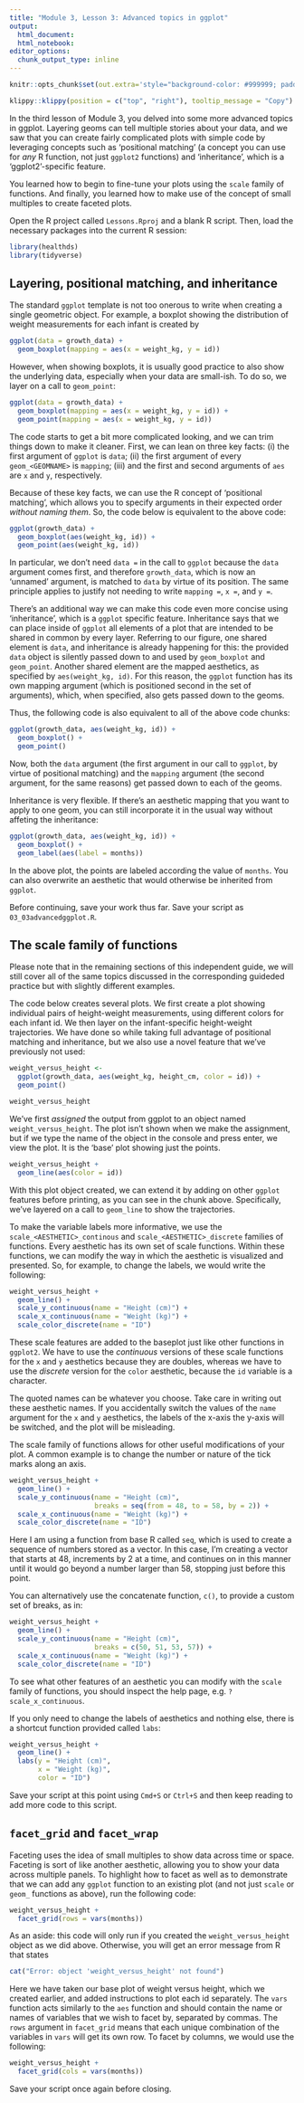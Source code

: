 ```yaml
---
title: "Module 3, Lesson 3: Advanced topics in ggplot"
output: 
  html_document:
  html_notebook:
editor_options: 
  chunk_output_type: inline
---
```


```r
knitr::opts_chunk$set(out.extra='style="background-color: #999999; padding:7px; display: inline-block;"')
```

```r
klippy::klippy(position = c("top", "right"), tooltip_message = "Copy")
```

In the third lesson of Module 3, you delved into some more advanced topics
in ggplot. Layering geoms can tell multiple stories about your data, and we saw
that you can create fairly complicated plots with simple code by leveraging 
concepts such as 'positional matching' (a concept you can use for *any* R function, 
not just `ggplot2` functions) and 'inheritance', which is a 'ggplot2'-specific feature. 

You learned how to begin to fine-tune your plots using the `scale` family of
functions. And finally, you learned how to make use of the concept of small multiples
to create faceted plots. 

Open the R project called `Lessons.Rproj` and a blank R script. Then, 
load the necessary packages into the current R session:

```r
library(healthds)
library(tidyverse)
```


## Layering, positional matching, and inheritance

The standard `ggplot` template is not too onerous to write when creating a single
geometric object. For example, a boxplot showing the distribution of weight
measurements for each infant is created by

```r
ggplot(data = growth_data) + 
  geom_boxplot(mapping = aes(x = weight_kg, y = id))
```

However, when showing boxplots, it is usually good practice to also show the underlying
data, especially when your data are small-ish. To do so, we layer on a call
to `geom_point`:

```r
ggplot(data = growth_data) + 
  geom_boxplot(mapping = aes(x = weight_kg, y = id)) +
  geom_point(mapping = aes(x = weight_kg, y = id))
```

The code starts to get a bit more complicated looking, and we can trim things down
to make it cleaner. First, we can lean on three key facts: (i) the first
argument of `ggplot` is `data`; (ii) the first argument of every `geom_<GEOMNAME>`
is `mapping`; (iii) and the first and second arguments of `aes` are `x` and `y`, respectively. 

Because of these key facts, we can use the R concept of 'positional matching', which
allows you to specify arguments in their expected order *without naming them*. So, 
the code below is equivalent to the above code:

```r
ggplot(growth_data) + 
  geom_boxplot(aes(weight_kg, id)) +
  geom_point(aes(weight_kg, id))
```

In particular, we don't need `data = ` in the call to `ggplot` because the `data`
argument comes first, and therefore `growth_data`, which is now an 
'unnamed' argument, is matched to `data` by virtue of its position. The same
principle applies to justify not needing to write `mapping = `, `x = `, and `y = `.

There's an additional way we can make this code even more concise using 'inheritance', 
which is a `ggplot` specific feature. Inheritance says that we can place inside of 
`ggplot` all elements of a plot that are intended to be shared in common by every layer. 
Referring to our figure, one shared element is `data`, and inheritance is already
happening for this: the provided `data` object is silently passed down to and
used by `geom_boxplot` and `geom_point`. Another shared element are the mapped
aesthetics, as specified by `aes(weight_kg, id)`. For this reason, the `ggplot`
function has its own mapping argument (which is positioned second in the 
set of arguments), which, when specified, also gets passed down to the geoms. 

Thus, the following code is also equivalent to all of the above code chunks:

```r
ggplot(growth_data, aes(weight_kg, id)) + 
  geom_boxplot() +
  geom_point()
```

Now, both the `data` argument (the first argument in our call to `ggplot`, 
by virtue of positional matching) and the `mapping` argument (the second argument,
for the same reasons) get passed down to each of the geoms. 

Inheritance is very flexible. If there's an aesthetic mapping that you want to
apply to one geom, you can still incorporate it in the usual way without 
affeting the inheritance:

```r
ggplot(growth_data, aes(weight_kg, id)) + 
  geom_boxplot() +
  geom_label(aes(label = months))
```

In the above plot, the points are labeled according the value of `months`. You 
can also overwrite an aesthetic that would otherwise be inherited from `ggplot`. 

Before continuing, save your work thus far. Save your script as `03_03advancedggplot.R`.

## The scale family of functions

Please note that in the remaining sections of this independent guide, we will 
still cover all of the  same topics discussed in the corresponding guideded 
practice but with slightly different examples.

The code below creates several plots. We first create a plot showing individual
pairs of height-weight measurements, using different colors for each infant id. 
We then layer on the infant-specific height-weight trajectories. We have
done so while taking full advantage of positional matching and inheritance, but
we also use a novel feature that we've previously not used:

```r
weight_versus_height <- 
  ggplot(growth_data, aes(weight_kg, height_cm, color = id)) + 
  geom_point()

weight_versus_height
```

We've first *assigned* the output from ggplot to an object named `weight_versus_height`. 
The plot isn't shown when we make the assignment, but if we type the name of the 
object in the console and press  enter, we view the plot. It is the 'base' plot 
showing just the points.

```r
weight_versus_height +
  geom_line(aes(color = id))
```

With this plot object created, we can extend it by adding on other `ggplot` 
features before printing, as you can see in the chunk above. Specifically, 
we've layered on a call to `geom_line` to show the trajectories.

To make the variable labels more informative, we use the `scale_<AESTHETIC>_continous`
and `scale_<AESTHETIC>_discrete` families of functions. Every aesthetic has its
own set of scale functions. Within these functions, we can modify the way in which 
the aesthetic is visualized and presented. So, for example, to change the labels, we 
would write the following:

```r
weight_versus_height + 
  geom_line() +
  scale_y_continuous(name = "Height (cm)") +
  scale_x_continuous(name = "Weight (kg)") +
  scale_color_discrete(name = "ID")
```

These scale features are added to the baseplot just like other functions in `ggplot2`.
We have to use the *continuous* versions of these scale functions for the `x`
and `y` aesthetics because they are doubles, whereas we have to use the *discrete*
version for the `color` aesthetic, because the `id` variable is a character. 

The quoted names can be whatever you choose. Take care in writing out these aesthetic names. 
If you accidentally switch the values of the `name` argument for the `x` and `y` 
aesthetics, the labels of the x-axis the y-axis will be switched, and the
plot will be misleading. 

The scale family of functions allows for other useful modifications of your plot. 
A common example is to change the number or nature of the tick marks along an axis. 

```r
weight_versus_height +
  geom_line() +
  scale_y_continuous(name = "Height (cm)", 
                     breaks = seq(from = 48, to = 58, by = 2)) +
  scale_x_continuous(name = "Weight (kg)") +
  scale_color_discrete(name = "ID")
```

Here I am using a function from base R called `seq`, which is used to create
a sequence of numbers stored as a vector. In this case, I'm creating a vector
that starts at 48, increments by 2 at a time, and continues on in this manner
until it would go beyond a number larger than 58, stopping just before this point.

You can alternatively use the concatenate function, `c()`, to provide a
custom set of breaks, as in:

```r
weight_versus_height +
  geom_line() +
  scale_y_continuous(name = "Height (cm)", 
                     breaks = c(50, 51, 53, 57)) +
  scale_x_continuous(name = "Weight (kg)") +
  scale_color_discrete(name = "ID")
```

To see what other features of an aesthetic you can modify with the `scale` family
of functions, you should inspect the help page, e.g. `?scale_x_continuous`. 

If you only need to change the labels of aesthetics and nothing else, there is
a shortcut function provided called `labs`:

```r
weight_versus_height +
  geom_line() +
  labs(y = "Height (cm)", 
       x = "Weight (kg)",
       color = "ID")
```

Save your script at this point using `Cmd+S` or `Ctrl+S` and then keep
reading to add more code to this script. 

## `facet_grid` and `facet_wrap`

Faceting uses the idea of small multiples to show data across time or space. Faceting
is sort of like another aesthetic, allowing you to show your data across multiple
panels. To highlight how to facet as well as to demonstrate that we can add 
any `ggplot` function to an existing plot (and not just `scale` or `geom_` 
functions as above), run the following code:

```r
weight_versus_height + 
  facet_grid(rows = vars(months))
```

As an aside: this code will only run if you created the `weight_versus_height` object
as we did above. Otherwise, you will get an error message from R that states

```r
cat("Error: object 'weight_versus_height' not found")
```

Here we have taken our base plot of weight versus height, which we created
earlier, and added instructions to plot each id separately. The `vars` function
acts similarly to the `aes` function and should contain the name or names of 
variables that we wish to facet by, separated by commas. The `rows` argument 
in `facet_grid` means that each unique combination of the variables in `vars` 
will get its own row. To facet by columns, we would use the following:

```r
weight_versus_height + 
  facet_grid(cols = vars(months))
```

Save your script once again before closing.